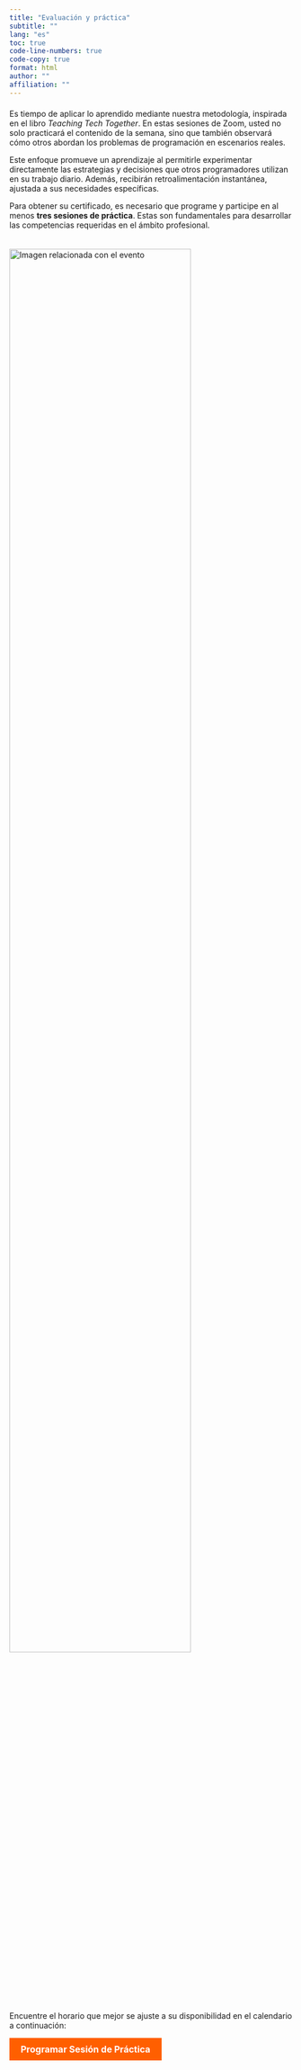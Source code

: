 ```yaml
---
title: "Evaluación y práctica"
subtitle: ""
lang: "es"
toc: true
code-line-numbers: true
code-copy: true
format: html
author: ""
affiliation: ""
---
```


<div style="margin-top: 20px;">
<p>Es tiempo de aplicar lo aprendido mediante nuestra metodología, inspirada en el libro <em>Teaching Tech Together</em>. En estas sesiones de Zoom, usted no solo practicará el contenido de la semana, sino que también observará cómo otros abordan los problemas de programación en escenarios reales.</p>
<p>Este enfoque promueve un aprendizaje al permitirle experimentar directamente las estrategias y decisiones que otros programadores utilizan en su trabajo diario. Además, recibirán retroalimentación instantánea, ajustada a sus necesidades específicas.</p>
<p>Para obtener su certificado, es necesario que programe y participe en al menos <strong>tres sesiones de práctica</strong>. Estas son fundamentales para desarrollar las competencias requeridas en el ámbito profesional.</p>

<img src="img01.jpg" alt="Imagen relacionada con el evento" style="width: 80%; height: auto; margin-top: 20px;">

<p>Encuentre el horario que mejor se ajuste a su disponibilidad en el calendario a continuación:</p>
<a href="https://cal.com/aprendetidyverse/reuniones-1h" style="background-color: #FF5F00; color: white; padding: 10px 20px; border: none; border-radius: 0px; text-decoration: none; font-size: 16px; font-weight: bold; display: inline-block; cursor: pointer; transition: background-color 0.3s ease;">Programar Sesión de Práctica</a>

</div>